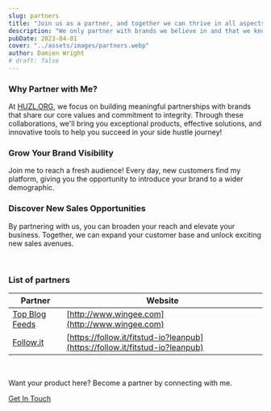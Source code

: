 ```yaml
---
slug: partners
title: "Join us as a partner, and together we can thrive in all aspects of life."
description: "We only partner with brands we believe in and that we know our followers will benefit from."
pubDate: 2023-04-01
cover: "../assets/images/partners.webp"
author: Damien Wright
# draft: false
---
```


### Why Partner with Me?

At <a href="https://huzl.org" title="Why Partner with Us" class="text-primary">HUZL.ORG</a>, we focus on building meaningful partnerships with brands that share our core values and commitment to integrity. Through these collaborations, we'll bring you exceptional products, effective solutions, and innovative tools to help you succeed in your side hustle journey!

### Grow Your Brand Visibility

Join me to reach a fresh audience! Every day, new customers find my platform, giving you the opportunity to introduce your brand to a wider demographic.

### Discover New Sales Opportunities

By partnering with us, you can broaden your reach and elevate your business. Together, we can expand your customer base and unlock exciting new sales avenues.

&nbsp;

### List of partners

| Partner | Website |
| ----------- | ----------- |
| [Top Blog Feeds](http://www.wingee.com) | [http://www.wingee.com](http://www.wingee.com) |
| [Follow.it](https://follow.it/fitstud-io?leanpub) | [https://follow.it/fitstud-io?leanpub](https://follow.it/fitstud-io?leanpub) |

&nbsp;

Want your product here? Become a partner by connecting with me.

<a href="/contact" class="btn btn-primary mt-8">Get In Touch</a>
